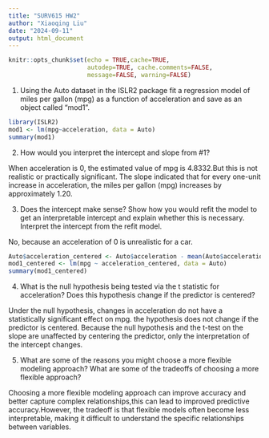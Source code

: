 ```yaml
---
title: "SURV615 HW2"
author: "Xiaoqing Liu"
date: "2024-09-11"
output: html_document
---
```


```r
knitr::opts_chunk$set(echo = TRUE,cache=TRUE, 
                      autodep=TRUE, cache.comments=FALSE,
                      message=FALSE, warning=FALSE)
```

1. Using the Auto dataset in the ISLR2 package fit a regression model of miles per gallon (mpg) as a function of acceleration and save as an object called “mod1”.
```r
library(ISLR2)
mod1 <- lm(mpg~acceleration, data = Auto)
summary(mod1)
```

2. How would you interpret the intercept and slope from #1?

When acceleration is 0, the estimated value of mpg is 4.8332.But this is not realistic or practically significant. The slope indicated that for every one-unit increase in acceleration, the miles per gallon (mpg) increases by approximately 1.20.


3. Does the intercept make sense? Show how you would refit the model to get an interpretable intercept and explain whether this is necessary. Interpret the intercept from the refit model.

No, because an acceleration of 0 is unrealistic for a car. 
```r
Auto$acceleration_centered <- Auto$acceleration - mean(Auto$acceleration)
mod1_centered <- lm(mpg ~ acceleration_centered, data = Auto)
summary(mod1_centered)
```

4. What is the null hypothesis being tested via the t statistic for acceleration? Does this hypothesis change if the predictor is centered?

Under the null hypothesis, changes in acceleration do not have a statistically significant effect on mpg.
the hypothesis does not change if the predictor is centered. Because the null hypothesis and the t-test on the slope are unaffected by centering the predictor, only the interpretation of the intercept changes.


5. What are some of the reasons you might choose a more flexible modeling approach? What are some of the tradeoffs of choosing a more flexible approach?

Choosing a more flexible modeling approach can improve accuracy and better capture complex
relationships,this can lead to improved predictive accuracy.However, the tradeoff is that flexible models often become less interpretable, making it difficult to understand the specific relationships between variables. 


